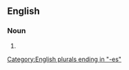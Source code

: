==English==

===Noun===
{{head|en|noun form}}

# {{plural of|en|cubic inch}}

[[Category:English plurals ending in "-es"]]